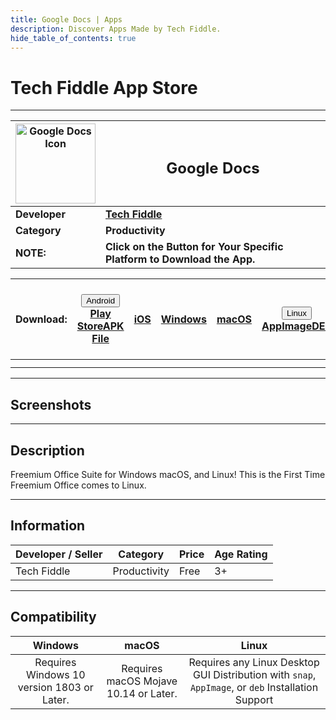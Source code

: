 ```yaml
---
title: Google Docs | Apps
description: Discover Apps Made by Tech Fiddle.
hide_table_of_contents: true
---
```


# Tech Fiddle App Store

---

| <img src="https://cdn.jsdelivr.net/gh/Comp-Labs/cdn/img/apps/google-docs.png" width='128' height='128' alt="Google Docs Icon" title="Google Docs Icon" /> | <h2>Google Docs</h2>                                                    |
| -------------------------------------------------------------------- | ----------------------------------------------------------------------- |
| **Developer**                                                        | [**Tech Fiddle**](https://complabs.in/apps)                               |
| **Category**                                                         | **Productivity**                                                        |
| **NOTE:**                                                            | **Click on the Button for Your Specific Platform to Download the App.** |

| **Download:** | <div class="dropdown disabled"><button class="disabled button button--primary"><i class="fa-brands fa-android"></i> Android <i class="fa-solid fa-caret-down"></i></button><div class="disabled dropdown-content"><a class="disabled" href="#">Play Store</a><a class="disabled" href="#">APK File</a></div></div> | <a href="#" target="_blank" rel="noopener noreferrer" class="button button--primary disabled"><i class="fa-brands fa-app-store-ios"></i> iOS</a> | <a href="https://github.com/Comp-Labs/Google-Docs/releases/latest/download/Google-Docs.exe" target="_blank" rel="noopener noreferrer" class="button button--primary"><i class="fa-brands fa-windows"></i> Windows</a> | <a href="https://github.com/Comp-Labs/comp-labs-meet/releases/latest/download/Google-Docs.dmg" target="_blank" rel="noopener noreferrer" class="button button--primary"><i class="fa-brands fa-apple"></i> macOS</a> | <div class="dropdown"><button class="button button--primary"><i class="fa-brands fa-linux"></i> Linux <i class="fa-solid fa-caret-down"></i></button><div class="dropdown-content"><a href="https://github.com/Comp-Labs/Google-Docs/releases/latest/download/Google-Docs-x86_64.AppImage">AppImage</a><a href="https://github.com/Comp-Labs/Google-Docs/releases/latest/download/Google-Docs-amd64.deb">DEB</a></div></div> | [![Get it from the Snap Store](https://snapcraft.io/static/images/badges/en/snap-store-black.svg)](https://snapcraft.io/google-docs) |
| :-----------: | :----------------------------------------------------------------------------------------------------------------------------------------------------------------------------------------------------------------------------------------------------------------------------------------------------------------: | :----------------------------------------------------------------------------------------------------------------------------------------------: | :-------------------------------------------------------------------------------------------------------------------------------------------------------------------------------------------------------------------: | :------------------------------------------------------------------------------------------------------------------------------------------------------------------------------------------------------------------: | :--------------------------------------------------------------------------------------------------------------------------------------------------------------------------------------------------------------------------------------------------------------------------------------------------------------------------------------------------------------------------------------------------------------------------: | :----------------------------------------------------------------------------------------------------------------------------------: |
|               |                                                                                                                                                                                                                                                                                                                    |                                                                                                                                                  |                                                                                                                                                                                                                       |                                                                                                                                                                                                                      |                                                                                                                                                                                                                                                                                                                                                                                                                              |                                                                                                                                      |
|               |                                                                                                                                                                                                                                                                                                                    |                                                                                                                                                  |                                                                                                                                                                                                                       |                                                                                                                                                                                                                      |                                                                                                                                                                                                                                                                                                                                                                                                                              |                                                                                                                                      |

---

## Screenshots

<Tabs className="unique-tabs">
  <TabItem value="Windows">
    <ShowcaseCarousel
      aspectRatio={6000 / 4000}
      sites={[
        {
          name: "Windows Screenshot 1",
          image:
            "https://cdn.jsdelivr.net/gh/Comp-Labs/cdn/img/default.jpg",
          url: "",
        },
        {
          name: "Windows Screenshot 2",
          image:
            "https://cdn.jsdelivr.net/gh/Comp-Labs/cdn/img/default.jpg",
          url: "",
        },
        {
          name: "Windows Screenshot 3",
          image:
            "https://cdn.jsdelivr.net/gh/Comp-Labs/cdn/img/default.jpg",
          url: "",
        },
      ]}
    />
  </TabItem>
  <TabItem value="macOS">
    <ShowcaseCarousel
      aspectRatio={6000 / 4000}
      sites={[
        {
          name: "macOS Screenshot 1",
          image: "https://cdn.jsdelivr.net/gh/Comp-Labs/cdn/img/default.jpg",
          url: "",
        },
        {
          name: "macOS Screenshot 2",
          image: "https://cdn.jsdelivr.net/gh/Comp-Labs/cdn/img/default.jpg",
          url: "",
        },
        {
          name: "macOS Screenshot 3",
          image: "https://cdn.jsdelivr.net/gh/Comp-Labs/cdn/img/default.jpg",
          url: "",
        },
      ]}
    />
  </TabItem>
  <TabItem value="Linux">
    <ShowcaseCarousel
      aspectRatio={6000 / 4000}
      sites={[
        {
          name: "Linux Screenshot 1",
          image:
            "https://cdn.jsdelivr.net/gh/Comp-Labs/cdn/img/default.jpg",
          url: "",
        },
        {
          name: "Linux Screenshot 2",
          image:
            "https://cdn.jsdelivr.net/gh/Comp-Labs/cdn/img/default.jpg",
          url: "",
        },
        {
          name: "Linux Screenshot 3",
          image:
            "https://cdn.jsdelivr.net/gh/Comp-Labs/cdn/img/default.jpg",
          url: "",
        },
      ]}
    />
  </TabItem>
</Tabs>

---

## Description

Freemium Office Suite for Windows macOS, and Linux! This is the First Time Freemium Office comes to Linux.

---

## Information

| Developer / Seller | Category     | Price | Age Rating |
| ------------------ | ------------ | ----- | ---------- |
| Tech Fiddle          | Productivity | Free  | 3+         |

---

## Compatibility

|                **Windows**                 |               **macOS**               |                                             **Linux**                                              |
| :----------------------------------------: | :-----------------------------------: | :------------------------------------------------------------------------------------------------: |
| Requires Windows 10 version 1803 or Later. | Requires macOS Mojave 10.14 or Later. | Requires any Linux Desktop GUI Distribution with `snap`, `AppImage`, or `deb` Installation Support |
